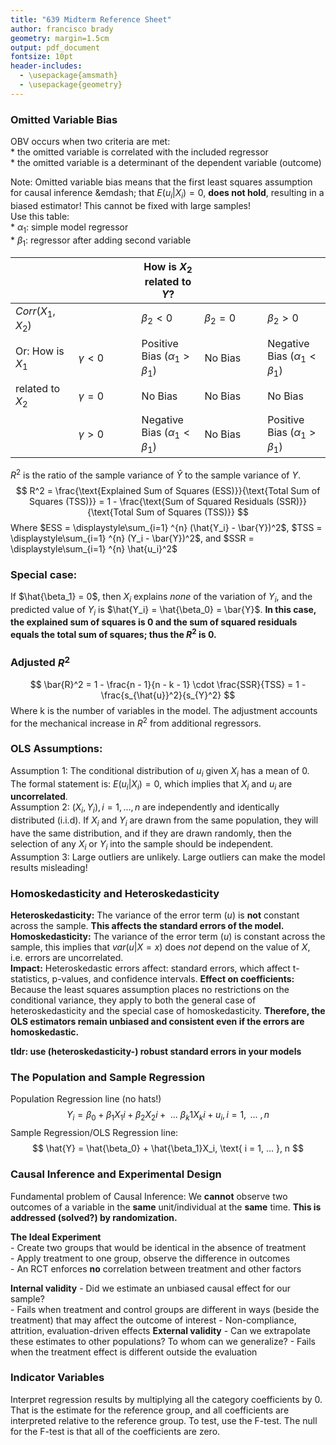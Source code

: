 ```yaml
---
title: "639 Midterm Reference Sheet"
author: francisco brady
geometry: margin=1.5cm
output: pdf_document
fontsize: 10pt
header-includes:
  - \usepackage{amsmath}
  - \usepackage{geometry}
---
```


### Omitted Variable Bias  
OBV occurs when two criteria are met:  
* the omitted variable is correlated with the included regressor  
* the omitted variable is a determinant of the dependent variable (outcome)   

Note: Omitted variable bias means that the first least squares assumption for causal inference &emdash; that $E(u_i|X_i) = 0$, **does not hold**, resulting in a biased estimator! This cannot be fixed with large samples!   
Use this table:  
* $\alpha_1$: simple model regressor  
* $\beta_1$: regressor after adding second variable   

|   | | How is $X_2$  related  to   $Y$?   |  
|---|---|---|---|---|
|$Corr(X_1, X_2)$   |   | $\beta_2 < 0$  |  $\beta_2 = 0$ | $\beta_2 > 0$  |
|Or: How is $X_1$   | $\gamma < 0$  | Positive Bias ($\alpha_1 > \beta_1$) |  No Bias | Negative Bias ($\alpha_1 < \beta_1$)  |
| related to $X_2$  | $\gamma = 0$  | No Bias  |  No Bias | No Bias  |
|                   | $\gamma > 0$  | Negative Bias ($\alpha_1 < \beta_1$)  | No Bias  |  Positive Bias ($\alpha_1 > \beta_1$) |

$R^2$ is the ratio of the sample variance of $\hat{Y}$ to the sample variance of $Y$.
$$
R^2 = \frac{\text{Explained Sum of Squares (ESS)}}{\text{Total Sum of Squares (TSS)}} = 1 - \frac{\text{Sum of Squared Residuals (SSR)}}{\text{Total Sum of Squares (TSS)}}  
$$
Where $ESS = \displaystyle\sum_{i=1} ^{n} (\hat{Y_i} - \bar{Y})^2$, $TSS = \displaystyle\sum_{i=1} ^{n} (Y_i - \bar{Y})^2$, and $SSR = \displaystyle\sum_{i=1} ^{n} \hat{u_i}^2$
  
### Special case:
If $\hat{\beta_1} = 0$, then $X_i$ explains *none* of the variation of $Y_i$, and the predicted value of $Y_i$ is $\hat{Y_i} = \hat{\beta_0} = \bar{Y}$. **In this case, the explained sum of squares is 0 and the sum of squared residuals equals the total sum of squares; thus the $R^2$ is 0.**  

### Adjusted $R^2$   
$$
\bar{R}^2 = 1 - \frac{n - 1}{n - k - 1} \cdot \frac{SSR}{TSS} = 1 - \frac{s_{\hat{u}}^2}{s_{Y}^2}
$$
Where k is the number of variables in the model. The adjustment accounts for the mechanical increase in $R^2$ from additional regressors.

\noindent\rule[0.5ex]{\linewidth}{1pt}

### OLS Assumptions:  
Assumption 1: The conditional distribution of $u_i$ given $X_i$ has a mean of 0. The formal statement is: $E(u_i|X_i) = 0$, which implies that $X_i$ and $u_i$ are **uncorrelated**.  
Assumption 2: $(X_i, Y_i), i = 1,..., n$ are independently and identically distributed (i.i.d). If $X_i$ and $Y_i$ are drawn from the same population, they will have the same distribution, and if they are drawn randomly, then the selection of any $X_i$ or $Y_i$ into the sample should be independent.  
Assumption 3: Large outliers are unlikely. Large outliers can make the model results misleading!  

\noindent\rule[0.5ex]{\linewidth}{1pt}

### Homoskedasticity and Heteroskedasticity
**Heteroskedasticity:** The variance of the error term ($u$) is **not** constant across the sample.  **This affects the standard errors of the model.**  
**Homoskedasticity:** The variance of the error term ($u$) is constant across the sample, this implies that $var(u|X = x)$ does *not* depend on the value of $X$, i.e. errors are uncorrelated.  
**Impact:** Heteroskedastic errors affect: standard errors, which affect t-statistics, p-values, and confidence intervals.
**Effect on coefficients:** Because the least squares assumption places no restrictions on the conditional variance, they apply to both the general case of heteroskedasticity and the special case of homoskedasticity. **Therefore, the OLS estimators remain unbiased and consistent even if the errors are homoskedastic.**  

**tldr: use (heteroskedasticity-) robust standard errors in your models**   

\noindent\rule[0.5ex]{\linewidth}{1pt}

### The Population and Sample Regression
Population Regression line (no hats!)
$$
Y_i = \beta_0 + \beta_1X_1i + \beta_2X_2i + \text{ ... } \beta_k1X_ki + u_i, i = 1,\text{ ... },n
$$
Sample Regression/OLS Regression line:  
$$
\hat{Y} = \hat{\beta_0} + \hat{\beta_1}X_i, \text{ i = 1, ... }, n
$$
\noindent\rule[0.5ex]{\linewidth}{1pt}

### Causal Inference and Experimental Design

Fundamental problem of Causal Inference: We **cannot** observe two outcomes of a variable in the **same** unit/individual at the **same** time. **This is addressed (solved?) by randomization.**

**The Ideal Experiment**  
- Create two groups that would be identical in the absence of treatment  
- Apply treatment to one group, observe the difference in outcomes  
- An RCT enforces **no** correlation between treatment and other factors

**Internal validity** - Did we estimate an unbiased causal effect for our sample?  
- Fails when treatment and control groups are different in ways (beside the treatment) that may affect the outcome of interest
- Non-compliance, attrition, evaluation-driven effects
**External validity** - Can we extrapolate these estimates to other populations? To whom can we generalize?
- Fails when the treatment effect is different outside the evaluation  
\noindent\rule[0.5ex]{\linewidth}{1pt}

### Indicator Variables  
Interpret regression results by multiplying all the category coefficients by 0. That is the estimate for the reference group, and all coefficients are interpreted relative to the reference group. To test, use the F-test. The null for the F-test is that all of the coefficients are zero. 